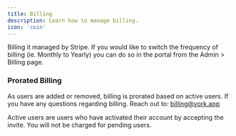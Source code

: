 ```yaml
---
title: Billing
description: Learn how to manage billing.
icon: 'coin'
---
```


Billing it managed by Stripe. If you would like to switch the frequency of billing (ie. Monthly to Yearly) you can do so in the portal from the Admin > Billing page.

### Prorated Billing

As users are added or removed, billing is prorated based on active users. If you have any questions regarding billing. Reach out to: billing@vork.app

<Note>Active users are users who have activated their account by accepting the invite. You will not be charged for pending users.</Note>